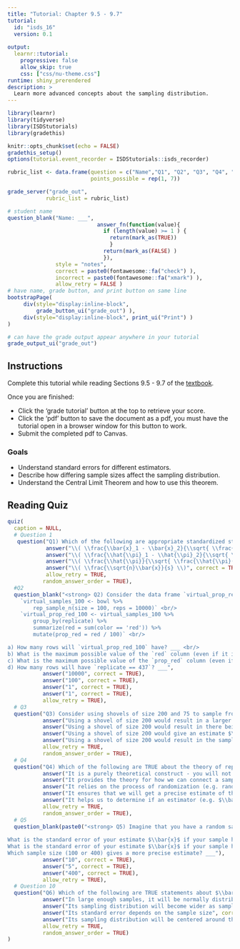```yaml
---
title: "Tutorial: Chapter 9.5 - 9.7"
tutorial:
  id: "isds_16"
  version: 0.1
  
output:
  learnr::tutorial:
    progressive: false
    allow_skip: true
    css: ["css/nu-theme.css"]
runtime: shiny_prerendered
description: >
  Learn more advanced concepts about the sampling distribution.
---
```


```r
library(learnr)
library(tidyverse)
library(ISDStutorials)
library(gradethis)

knitr::opts_chunk$set(echo = FALSE)
gradethis_setup()
options(tutorial.event_recorder = ISDStutorials::isds_recorder)
```


```r
rubric_list <- data.frame(question = c("Name","Q1", "Q2", "Q3", "Q4", "Q5", "Q6"),
                          points_possible = rep(1, 7))

grade_server("grade_out", 
            rubric_list = rubric_list)
```


```r
# student name
question_blank("Name: ___",
                            answer_fn(function(value){
                              if (length(value) >= 1 ) {
                                return(mark_as(TRUE))
                                }
                              return(mark_as(FALSE) )
                              }),
               style = "notes",
               correct = paste0(fontawesome::fa("check") ),
               incorrect = paste0(fontawesome::fa("xmark") ),
               allow_retry = FALSE )
# have name, grade button, and print button on same line
bootstrapPage(
     div(style="display:inline-block",
         grade_button_ui("grade_out") ),
     div(style="display:inline-block", print_ui("Print") )
)

# can have the grade output appear anywhere in your tutorial
grade_output_ui("grade_out")
```

## Instructions

Complete this tutorial while reading Sections 9.5 - 9.7 of the [textbook](https://nustat.github.io/intro-stat-data-sci/09-sampling-distributions.html).

Once you are finished:

-   Click the 'grade tutorial' button at the top to retrieve your score.
-   Click the 'pdf' button to save the document as a pdf, you must have the tutorial open in a browser window for this button to work.
-   Submit the completed pdf to Canvas.


### Goals

-   Understand standard errors for different estimators.
-   Describe how differing sample sizes affect the sampling distribution.
-   Understand the Central Limit Theorem and how to use this theorem.

## Reading Quiz

```r
quiz(
  caption = NULL,
  # Question 1
   question("Q1) Which of the following are appropriate standardized statistics? Select all that apply. Hint: use the info in Table 9.6.",
            answer("\\( \\frac{\\bar{x}_1 - \\bar{x}_2}{\\sqrt{ \\frac{s^2_1}{n_1} +\\frac{s^2_2}{n_2} } } \\)", correct = TRUE),
            answer("\\( \\frac{\\hat{\\pi}_1 - \\hat{\\pi}_2}{\\sqrt{ \\frac{s^2_1}{n_1} +\\frac{s^2_2}{n_2} } } \\)"),
            answer("\\( \\frac{\\hat{\\pi}}{\\sqrt{ \\frac{\\hat{\\pi}(1-\\hat{\\pi})}{n} } } \\)", correct = TRUE),
            answer("\\( \\frac{\\sqrt{n}\\bar{x}}{s} \\)", correct = TRUE),
            allow_retry = TRUE,
           random_answer_order = TRUE),
  #Q2
  question_blank("<strong> Q2) Consider the data frame `virtual_prop_red_100` that results from the following lines of code: </strong> <br/>
    `virtual_samples_100 <- bowl %>%
        rep_sample_n(size = 100, reps = 10000)` <br/>
    `virtual_prop_red_100 <- virtual_samples_100 %>%
        group_by(replicate) %>%
        summarize(red = sum(color == 'red')) %>%
        mutate(prop_red = red / 100)` <br/>

a) How many rows will `virtual_prop_red_100` have? ___ <br/>
b) What is the maximum possible value of the `red` column (even if it is highly unlikely)? ___ <br/>
c) What is the maximum possible value of the `prop_red` column (even if it is highly unlikely)? ___ <br/>
d) How many rows will have `replicate == 437`? ___",
           answer("10000", correct = TRUE),
           answer("100", correct = TRUE),
           answer("1", correct = TRUE),
           answer("1", correct = TRUE),
           allow_retry = TRUE), 
  # Q3
  question("Q3) Consider using shovels of size 200 and 75 to sample from the bowl of red and white balls. Which of the following are TRUE statements? Select all that apply.",
           answer("Using a shovel of size 200 would result in a larger standard error for proportions red, compared to using a shovel of size 75"),
           answer("Using a shovel of size 200 would result in there being more variation in estimates of proportion red, compared to using a shovel of size 75"),
           answer("Using a shovel of size 200 would give an estimate $\\hat{\\pi}$ that is likely to be closer to the true population parameter $\\pi$, compared to using a shovel of size 75", correct = TRUE),
           answer("Using a shovel of size 200 would result in the sampling distribution of $\\hat{\\pi}$ having a smaller standard deviation, compared to using a shovel of size 75", correct = TRUE),
           allow_retry = TRUE,
           random_answer_order = TRUE), 
  # Q4
  question("Q4) Which of the following are TRUE about the theory of repeated samples? Select all that apply.",
           answer("It is a purely theoretical construct - you will not observe repeated samples in real life", correct = TRUE),
           answer("It provides the theory for how we can connect a sample estimate to the population parameter we care about", correct = TRUE),
           answer("It relies on the process of randomization (e.g. random sampling)", correct = TRUE),
           answer("It ensures that we will get a precise estimate of the population parameter"),
           answer("It helps us to determine if an estimator (e.g. $\\bar{x}$ or $s^2$) is unbiased", correct = TRUE),
           allow_retry = TRUE,
           random_answer_order = TRUE), 
  # Q5
  question_blank(paste0("<strong> Q5) Imagine that you have a random sample of students who took the SAT in Illinois, and you find the average SAT Math score in your sample to be $\\bar{x}$ = 527 and the standard deviation of SAT Math scores to be 100. </strong> <br/>
  
What is the standard error of your estimate $\\bar{x}$ if your sample has 100 students? ___ <br/>
What is the standard error of your estimate $\\bar{x}$ if your sample has 400 students? ___ <br/>
Which sample size (100 or 400) gives a more precise estimate? ___"), 
           answer("10", correct = TRUE),
           answer("5", correct = TRUE),
           answer("400", correct = TRUE),
           allow_retry = TRUE),
  # Question 10
  question("Q6) Which of the following are TRUE statements about $\\bar{x}$? Select all that apply. ",
           answer("In large enough samples, it will be normally distributed, even if the underlying data is skewed", correct = TRUE),
           answer("Its sampling distribution will become wider as sample size increases"),
           answer("Its standard error depends on the sample size", correct = TRUE),
           answer("Its sampling distribution will be centered around the true population mean ($\\mu$)",correct=TRUE),
           allow_retry = TRUE,
           random_answer_order = TRUE)
)

```
